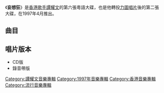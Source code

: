 {{Album infobox | <!-- See Wikipedia:WikiProject_Albums -->
| Name        = 妄想狂 
| Type        = 錄音室專輯
| Artist      = [[譚耀文|譚耀文]]
| Cover       = 譚耀文 妄想狂 CD.jpg
| Released    = 1997年4月
| Recorded    = 1997年
| Genre       = 粵語
| Length      = 37:38
| Label       = [[力圖唱片|力圖唱片]]
| Last album  = [[欠甚麼|欠甚麼]]<br />（1996年）
| This album  = '''妄想狂'''<br />（1997年）
| Next album  = [[不能言喻的|不能言喻的]]<br />（1998年）
}}

《'''妄想狂'''》是[[香港|香港]][[歌手|歌手]][[譚耀文|譚耀文]]的第六張粵語大碟，也是他轉投[[力圖唱片|力圖唱片]]後的第二張大碟，在1997年4月推出。

==曲目==
{{Tracklist
| collapsed = 
| headline = 
| font_size = 
| total_length = 37:38

| extra_column =

| title1 = Paranoid 妄想狂
| music1 = [[谷中仁|谷中仁]]
| lyrics1 = [[黃偉文|黃偉文]]
| arranger1 = 谷中仁
| producer1 = 谷中仁
| longnote1 = 
| length1 = 3:19

| title2 = 東飛客機
| music2 = [[譚耀文|譚耀文]]
| lyrics2 = [[郭啟華|郭啟華]]
| arranger2 = [[唐奕聰|唐奕聰]]
| producer2 = 谷中仁
| longnote2 = 
| length2 = 4:33

| title3 = 天生愛夜
| music3 = [[舒文_(音樂人)|舒文]] 
| lyrics3 = 舒文
| arranger3 = 谷中仁<br>舒文
| producer3 = 谷中仁<br>舒文
| longnote3 = 
| length3 = 3:42

| title4 = 男人眼淚
| music4 = [[吳國敬|吳國敬]] 
| lyrics4 = [[李敏_(香港)|李敏]]
| arranger4 = 吳國敬
| producer4 = 谷中仁
| note4 = [[蔡立兒|蔡立兒]]主唱
| longnote4 = 
| length4 = 3:48

| title5 = 擦著了
| music5 = 谷中仁
| lyrics5 = 郭啟華
| arranger5 = 谷中仁
| producer5 = 谷中仁
| longnote5 = 
| length5 = 3:20

| title6 = Close To Your Heart
| music6 = 吳國敬
| lyrics6 = 李敏
| arranger6 = 谷中仁
| producer6 = 谷中仁
| longnote6 = 
| length6 = 3:22

| title7 = 男人的肋骨
| music7 = 谷中仁
| lyrics7 = 李敏
| arranger7 = 谷中仁
| producer7 = 谷中仁
| longnote7 = 
| length7 = 4:19

| title8 =  Say Goodbye
| music8 = 吳國敬
| lyrics8 = 李敏
| arranger8 = [[孫偉明|孫偉明]]<br>[[黃艾倫|黃艾倫]]
| producer8 = 谷中仁
| longnote8 = 
| length8 = 4:12

| title9 = 童年
| music9 = [[黑鳥|黑鳥]]
| lyrics9 = 黑鳥
| arranger9 = 唐奕聰
| producer9 = 谷中仁
| longnote9 = 
| length9 = 3:20

| title10 = 客途秋恨
| music10 = [[羅金榮|羅金榮]]
| lyrics10 = [[許日佳|許日佳]]
| arranger10 = 羅金榮
| producer10 = 谷中仁
| longnote10 = 
| length10 = 3:39
}}

== 唱片版本 ==
* CD版
* 錄音帶版

[[Category:譚耀文音樂專輯|Category:譚耀文音樂專輯]]
[[Category:1997年音樂專輯|Category:1997年音樂專輯]]
[[Category:香港音樂專輯|Category:香港音樂專輯]]
[[Category:流行音樂專輯|Category:流行音樂專輯]]